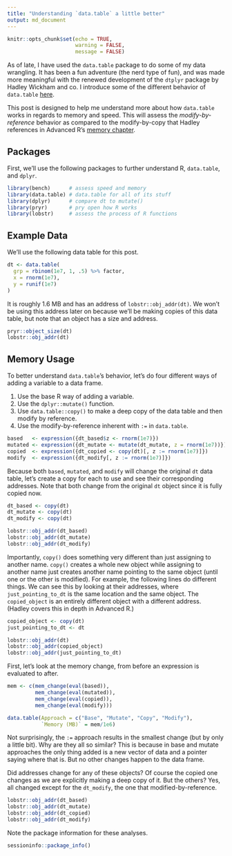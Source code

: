 ```yaml
---
title: "Understanding `data.table` a little better"
output: md_document
---
```


```r
knitr::opts_chunk$set(echo = TRUE,
                      warning = FALSE,
                      message = FALSE)
```

As of late, I have used the `data.table` package to do some of my data wrangling. It has been a fun adventure (the nerd type of fun), and was made more meaningful with the renewed development of the `dtplyr` package by Hadley Wickham and co. I introduce some of the different behavior of `data.table` [here](https://tysonstanley.github.io//jekyll/update/2019/07/12/datatable/).

This post is designed to help me understand more about how `data.table` works in regards to memory and speed. This will assess the *modify-by-reference* behavior as compared to the modify-by-copy that Hadley references in Advanced R's [memory chapter](http://adv-r.had.co.nz/memory.html). 

## Packages

First, we'll use the following packages to further understand R, `data.table`, and `dplyr`.

```r
library(bench)      # assess speed and memory
library(data.table) # data.table for all of its stuff
library(dplyr)      # compare dt to mutate()
library(pryr)       # pry open how R works
library(lobstr)     # assess the process of R functions
```


## Example Data

We'll use the following data table for this post.

```r
dt <- data.table(
  grp = rbinom(1e7, 1, .5) %>% factor,
  x = rnorm(1e7),
  y = runif(1e7)
)
```

It is roughly 1.6 MB and has an address of `lobstr::obj_addr(dt)`. We won't be using this address later on because we'll be making copies of this data table, but note that an object has a size and address.

```r
pryr::object_size(dt)
lobstr::obj_addr(dt)
```

## Memory Usage

To better understand `data.table`'s behavior, let's do four different ways of adding a variable to a data frame.

1. Use the base R way of adding a variable. 
2. Use the `dplyr::mutate()` function.
3. Use `data.table::copy()` to make a deep copy of the data table and then modify by reference.
4. Use the modify-by-reference inherent with `:=` in `data.table`.

```r
based   <- expression({dt_based$z <- rnorm(1e7)})
mutated <- expression({dt_mutate <- mutate(dt_mutate, z = rnorm(1e7))})
copied  <- expression({dt_copied <- copy(dt)[, z := rnorm(1e7)]})
modify  <- expression({dt_modify[, z := rnorm(1e7)]})
```

Because both `based`, `mutated`, and `modify` will change the original `dt` data table, let's create a copy for each to use and see their corresponding addresses. Note that both change from the original `dt` object since it is fully copied now.

```r
dt_based <- copy(dt)
dt_mutate <- copy(dt)
dt_modify <- copy(dt)

lobstr::obj_addr(dt_based)
lobstr::obj_addr(dt_mutate)
lobstr::obj_addr(dt_modify)
```

Importantly, `copy()` does something very different than just assigning to another name. `copy()` creates a whole new object while assigning to another name just creates another name pointing to the same object (until one or the other is modified). For example, the following lines do different things. We can see this by looking at their addresses, where `just_pointing_to_dt` is the same location and the same object. The `copied_object` is an entirely different object with a different address. (Hadley covers this in depth in Advanced R.)

```r
copied_object <- copy(dt)
just_pointing_to_dt <- dt

lobstr::obj_addr(dt)
lobstr::obj_addr(copied_object)
lobstr::obj_addr(just_pointing_to_dt)
```

First, let's look at the memory change, from before an expression is evaluated to after.

```r
mem <- c(mem_change(eval(based)),
         mem_change(eval(mutated)),
         mem_change(eval(copied)),
         mem_change(eval(modify)))

data.table(Approach = c("Base", "Mutate", "Copy", "Modify"),
           `Memory (MB)` = mem/1e6)
```

Not surprisingly, the `:=` approach results in the smallest change (but by only a little bit). Why are they all so similar? This is because in base and mutate approaches the only thing added is a new vector of data and a pointer saying where that is. But no other changes happen to the data frame.

Did addresses change for any of these objects? Of course the copied one changes as we are explicitly making a deep copy of it. But the others? Yes, all changed except for the `dt_modify`, the one that modified-by-reference.

```r
lobstr::obj_addr(dt_based)
lobstr::obj_addr(dt_mutate)
lobstr::obj_addr(dt_copied)
lobstr::obj_addr(dt_modify)
```



Note the package information for these analyses.

```r
sessioninfo::package_info()
```










